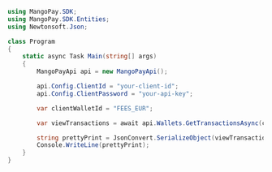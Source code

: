 ```csharp .NET 
using MangoPay.SDK;
using MangoPay.SDK.Entities;
using Newtonsoft.Json;

class Program
{
    static async Task Main(string[] args)
    {
        MangoPayApi api = new MangoPayApi();

        api.Config.ClientId = "your-client-id";
        api.Config.ClientPassword = "your-api-key";

        var clientWalletId = "FEES_EUR";

        var viewTransactions = await api.Wallets.GetTransactionsAsync(clientWalletId, new Pagination(1, 100), null);

        string prettyPrint = JsonConvert.SerializeObject(viewTransactions, Formatting.Indented);
        Console.WriteLine(prettyPrint);
	}
}
```